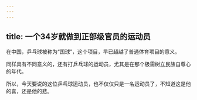 ```yaml
---
---
---
```

title: 一个34岁就做到正部级官员的运动员
---




在中国，乒乓球被称为“国球”，这个项目，早已超越了普通体育项目的意义。

同样具有不同意义的，还有打乒乓球的运动员，尤其是在那个极需树立民族自尊心的年代。

所以，今天要说的这位乒乓球运动员，也不仅仅只是一名运动员了，不知道这是他的喜，还是他的悲。